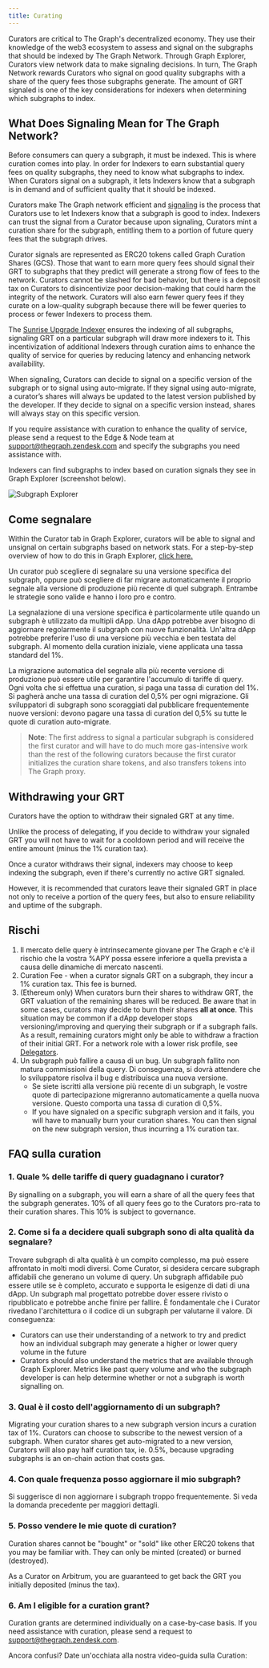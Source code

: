 ```yaml
---
title: Curating
---
```


Curators are critical to The Graph's decentralized economy. They use their knowledge of the web3 ecosystem to assess and signal on the subgraphs that should be indexed by The Graph Network. Through Graph Explorer, Curators view network data to make signaling decisions. In turn, The Graph Network rewards Curators who signal on good quality subgraphs with a share of the query fees those subgraphs generate. The amount of GRT signaled is one of the key considerations for indexers when determining which subgraphs to index.

## What Does Signaling Mean for The Graph Network?

Before consumers can query a subgraph, it must be indexed. This is where curation comes into play. In order for Indexers to earn substantial query fees on quality subgraphs, they need to know what subgraphs to index. When Curators signal on a subgraph, it lets Indexers know that a subgraph is in demand and of sufficient quality that it should be indexed.

Curators make The Graph network efficient and [signaling](#how-to-signal) is the process that Curators use to let Indexers know that a subgraph is good to index. Indexers can trust the signal from a Curator because upon signaling, Curators mint a curation share for the subgraph, entitling them to a portion of future query fees that the subgraph drives.

Curator signals are represented as ERC20 tokens called Graph Curation Shares (GCS). Those that want to earn more query fees should signal their GRT to subgraphs that they predict will generate a strong flow of fees to the network. Curators cannot be slashed for bad behavior, but there is a deposit tax on Curators to disincentivize poor decision-making that could harm the integrity of the network. Curators will also earn fewer query fees if they curate on a low-quality subgraph because there will be fewer queries to process or fewer Indexers to process them.

The [Sunrise Upgrade Indexer](/sunrise/#what-is-the-upgrade-indexer) ensures the indexing of all subgraphs, signaling GRT on a particular subgraph will draw more indexers to it. This incentivization of additional Indexers through curation aims to enhance the quality of service for queries by reducing latency and enhancing network availability.

When signaling, Curators can decide to signal on a specific version of the subgraph or to signal using auto-migrate. If they signal using auto-migrate, a curator’s shares will always be updated to the latest version published by the developer. If they decide to signal on a specific version instead, shares will always stay on this specific version.

If you require assistance with curation to enhance the quality of service, please send a request to the Edge & Node team at support@thegraph.zendesk.com and specify the subgraphs you need assistance with.

Indexers can find subgraphs to index based on curation signals they see in Graph Explorer (screenshot below).

![Subgraph Explorer](/img/explorer-subgraphs.png)

## Come segnalare

Within the Curator tab in Graph Explorer, curators will be able to signal and unsignal on certain subgraphs based on network stats. For a step-by-step overview of how to do this in Graph Explorer, [click here.](/network/explorer)

Un curator può scegliere di segnalare su una versione specifica del subgraph, oppure può scegliere di far migrare automaticamente il proprio segnale alla versione di produzione più recente di quel subgraph. Entrambe le strategie sono valide e hanno i loro pro e contro.

La segnalazione di una versione specifica è particolarmente utile quando un subgraph è utilizzato da multipli dApp. Una dApp potrebbe aver bisogno di aggiornare regolarmente il subgraph con nuove funzionalità. Un'altra dApp potrebbe preferire l'uso di una versione più vecchia e ben testata del subgraph. Al momento della curation iniziale, viene applicata una tassa standard del 1%.

La migrazione automatica del segnale alla più recente versione di produzione può essere utile per garantire l'accumulo di tariffe di query. Ogni volta che si effettua una curation, si paga una tassa di curation del 1%. Si pagherà anche una tassa di curation del 0,5% per ogni migrazione. Gli sviluppatori di subgraph sono scoraggiati dal pubblicare frequentemente nuove versioni: devono pagare una tassa di curation del 0,5% su tutte le quote di curation auto-migrate.

> **Note**: The first address to signal a particular subgraph is considered the first curator and will have to do much more gas-intensive work than the rest of the following curators because the first curator initializes the curation share tokens, and also transfers tokens into The Graph proxy.

## Withdrawing your GRT

Curators have the option to withdraw their signaled GRT at any time.

Unlike the process of delegating, if you decide to withdraw your signaled GRT you will not have to wait for a cooldown period and will receive the entire amount (minus the 1% curation tax).

Once a curator withdraws their signal, indexers may choose to keep indexing the subgraph, even if there's currently no active GRT signaled.

However, it is recommended that curators leave their signaled GRT in place not only to receive a portion of the query fees, but also to ensure reliability and uptime of the subgraph.

## Rischi

1. Il mercato delle query è intrinsecamente giovane per The Graph e c'è il rischio che la vostra %APY possa essere inferiore a quella prevista a causa delle dinamiche di mercato nascenti.
2. Curation Fee - when a curator signals GRT on a subgraph, they incur a 1% curation tax. This fee is burned.
3. (Ethereum only) When curators burn their shares to withdraw GRT, the GRT valuation of the remaining shares will be reduced. Be aware that in some cases, curators may decide to burn their shares **all at once**. This situation may be common if a dApp developer stops versioning/improving and querying their subgraph or if a subgraph fails. As a result, remaining curators might only be able to withdraw a fraction of their initial GRT. For a network role with a lower risk profile, see [Delegators](/network/delegating).
4. Un subgraph può fallire a causa di un bug. Un subgraph fallito non matura commissioni della query. Di conseguenza, si dovrà attendere che lo sviluppatore risolva il bug e distribuisca una nuova versione.
   - Se siete iscritti alla versione più recente di un subgraph, le vostre quote di partecipazione migreranno automaticamente a quella nuova versione. Questo comporta una tassa di curation di 0,5%.
   - If you have signaled on a specific subgraph version and it fails, you will have to manually burn your curation shares. You can then signal on the new subgraph version, thus incurring a 1% curation tax.

## FAQ sulla curation

### 1. Quale % delle tariffe di query guadagnano i curator?

By signalling on a subgraph, you will earn a share of all the query fees that the subgraph generates. 10% of all query fees go to the Curators pro-rata to their curation shares. This 10% is subject to governance.

### 2. Come si fa a decidere quali subgraph sono di alta qualità da segnalare?

Trovare subgraph di alta qualità è un compito complesso, ma può essere affrontato in molti modi diversi. Come Curator, si desidera cercare subgraph affidabili che generano un volume di query. Un subgraph affidabile può essere utile se è completo, accurato e supporta le esigenze di dati di una dApp. Un subgraph mal progettato potrebbe dover essere rivisto o ripubblicato e potrebbe anche finire per fallire. È fondamentale che i Curator rivedano l'architettura o il codice di un subgraph per valutarne il valore. Di conseguenza:

- Curators can use their understanding of a network to try and predict how an individual subgraph may generate a higher or lower query volume in the future
- Curators should also understand the metrics that are available through Graph Explorer. Metrics like past query volume and who the subgraph developer is can help determine whether or not a subgraph is worth signalling on.

### 3. Qual è il costo dell'aggiornamento di un subgraph?

Migrating your curation shares to a new subgraph version incurs a curation tax of 1%. Curators can choose to subscribe to the newest version of a subgraph. When curator shares get auto-migrated to a new version, Curators will also pay half curation tax, ie. 0.5%, because upgrading subgraphs is an on-chain action that costs gas.

### 4. Con quale frequenza posso aggiornare il mio subgraph?

Si suggerisce di non aggiornare i subgraph troppo frequentemente. Si veda la domanda precedente per maggiori dettagli.

### 5. Posso vendere le mie quote di curation?

Curation shares cannot be "bought" or "sold" like other ERC20 tokens that you may be familiar with. They can only be minted (created) or burned (destroyed).

As a Curator on Arbitrum, you are guaranteed to get back the GRT you initially deposited (minus the tax).

### 6. Am I eligible for a curation grant?

Curation grants are determined individually on a case-by-case basis. If you need assistance with curation, please send a request to support@thegraph.zendesk.com.

Ancora confusi? Date un'occhiata alla nostra video-guida sulla Curation:

<VideoEmbed youtube="VytTEcf0dxQ" />
